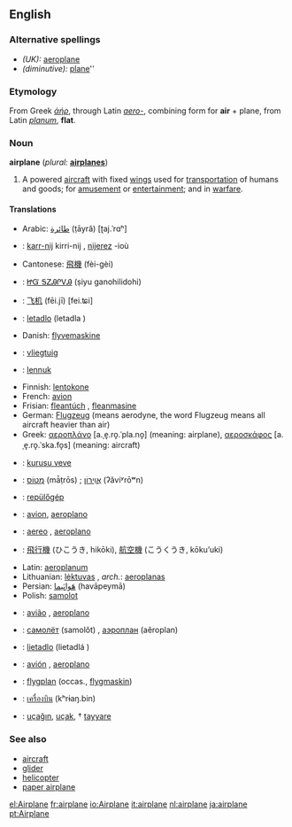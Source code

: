 ==English==

===Alternative spellings===
*''(UK):'' [[aeroplane]]
*''(diminutive):'' [[plane]]''

===Etymology===
From Greek ''[[ἀήρ]]'', through Latin ''[[aero-]]'', combining form for '''air''' + plane, from Latin ''[[planum]]'', '''flat'''.

===Noun===
'''airplane'''  (''plural:'' '''[[airplanes]]''')
# A powered [[aircraft]] with fixed [[wing]]s used for [[transportation]] of humans and goods; for [[amusement]] or [[entertainment]]; and in [[warfare]].

====Translations====
{{top}}
*Arabic: [[طائرة]] (ṭāyrâ) [ʈaj.ˈrɑʰ]
*{{br}}: [[karr-nij]] {{m}} kirri-nij {{p}}, [[nijerez]] {{f}} -ioù {{p}}
*Cantonese: [[飛機]] (fèi-gèi)
*{{chr}}: [[ᏥᏳ ᎦᏃᎯᎵᏙᎯ]] (ṣiyu ganohilidohi)
*{{zh}}: [[飞机]] (fēi.jī) [fei.ʨi]
*{{cs}}: [[letadlo]] {{n}} (letadla {{p}})
*Danish: [[flyvemaskine]]
*{{nl}}: [[vliegtuig]] {{n}}
*{{et}}: [[lennuk]]
*Finnish: [[lentokone]]
*French: [[avion]] {{m}}
*Frisian: [[fleantúch]] {{n}}, [[fleanmasine]]
*German: [[Flugzeug]] {{n}} (means aerodyne, the word Flugzeug means all aircraft heavier than air)
*Greek: [[αεροπλάνο]] [a.ˌe̞.ro̞.ˈpla.no̞] {{n}} (meaning: airplane), [[αεροσκάφος]] [a.ˌe̞.ro̞.ˈska.fo̞s] {{n}} (meaning: aircraft)
{{mid}}
*{{gn}}: [[kurusu veve]]
*{{he}}: [[מָטוֹס]] (mǡṭrōs) {{m}}; [[אֲוִירוֹן]] (ʔăviʸrōʷn) {{m}}
*{{hu}}: [[repülőgép]]
*{{ia}}: [[avion]], [[aeroplano]]
*{{it}}: [[aereo]] {{m}}, [[aeroplano]] {{m}}
*{{ja}}: [[飛行機]] (ひこうき, hikōki), [[航空機]] (こうくうき, kōkuʼuki)
*Latin: [[aeroplanum]]
*Lithuanian: [[lėktuvas]] {{m}}, ''arch.'': [[aeroplanas]] {{m}}
*Persian: [[هَواپَيما]] (havāpeymā)
*Polish: [[samolot]]
*{{pt}}: [[avião]] {{m}}, [[aeroplano]] {{m}}
*{{ru}}: [[самолёт]] (samolǒt) {{m}}, [[аэроплан]] (aêroplan) {{m}}
*{{sk}}: [[lietadlo]] {{n}} (lietadlá {{p}})
*{{es}}: [[avión]] {{m}}, [[aeroplano]] {{m}}
*{{sv}}: [[flygplan]] (occas., [[flygmaskin]])
*{{th}}: [[เครื่องบิน]] (kʰrɨaŋ.bin)
*{{tr}}: [[uçağın]], [[uçak]], † [[tayyare]]
{{bottom}}

===See also===
*[[aircraft]]
*[[glider]]
*[[helicopter]]
*[[paper airplane]]
[[el:Airplane]]
[[fr:airplane]]
[[io:Airplane]]
[[it:airplane]]
[[nl:airplane]]
[[ja:airplane]]
[[pt:Airplane]]